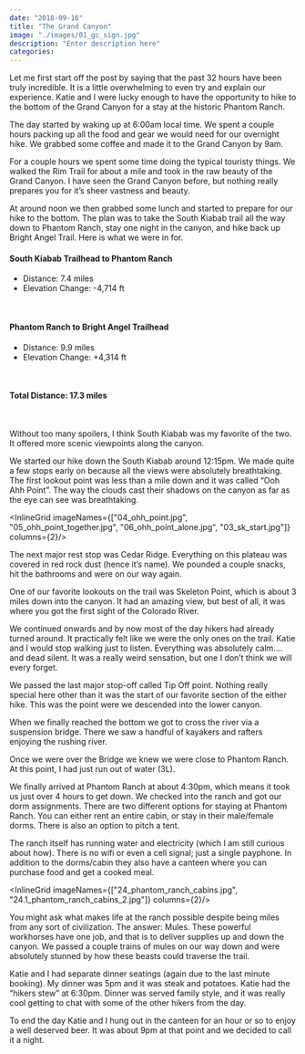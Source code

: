 ```yaml
---
date: "2018-09-16"
title: "The Grand Canyon"
image: "./images/01_gc_sign.jpg"
description: "Enter description here"
categories:
---
```



Let me first start off the post by saying that the past 32 hours have been truly incredible. It is a little overwhelming to even try and explain our experience. Katie and I were lucky enough to have the opportunity to hike to the bottom of the Grand Canyon for a stay at the historic Phantom Ranch.

The day started by waking up at 6:00am local time. We spent a couple hours packing up all the food and gear we would need for our overnight hike. We grabbed some coffee and made it to the Grand Canyon by 9am.

<InlineImage imageName="02_gc_pic.jpg"/>

For a couple hours we spent some time doing the typical touristy things. We walked the Rim Trail for about a mile and took in the raw beauty of the Grand Canyon. I have seen the Grand Canyon before, but nothing really prepares you for it’s sheer vastness and beauty.

<InlineImage imageName="03.1_sk_pano.jpg"/>

At around noon we then grabbed some lunch and started to prepare for our hike to the bottom. The plan was to take the South Kiabab trail all the way down to Phantom Ranch, stay one night in the canyon, and hike back up Bright Angel Trail. Here is what we were in for.

#### South Kiabab Trailhead to Phantom Ranch
* Distance: 7.4 miles
* Elevation Change: -4,714 ft

<br/>

#### Phantom Ranch to Bright Angel Trailhead
* Distance: 9.9 miles
* Elevation Change: +4,314 ft

<br/>

#### Total Distance: 17.3 miles
<br/>


Without too many spoilers, I think South Kiabab was my favorite of the two. It offered more scenic viewpoints along the canyon.

We started our hike down the South Kiabab around 12:15pm.
We made quite a few stops early on because all the views were absolutely breathtaking.
 The first lookout point was less than a mile down and it was called “Ooh Ahh Point”.
   The way the clouds cast their shadows on the canyon as far as the eye can see was breathtaking.

<InlineGrid imageNames={["04_ohh_point.jpg", "05_ohh_point_together.jpg", "06_ohh_point_alone.jpg", "03_sk_start.jpg"]} columns={2}/>

The next major rest stop was Cedar Ridge. Everything on this plateau was covered in red rock dust (hence it’s name). We pounded a couple snacks, hit the bathrooms and were on our way again.

One of our favorite lookouts on the trail was Skeleton Point, which is about 3 miles down into the canyon. It had an amazing view, but best of all, it was where you got the first sight of the Colorado River.

<InlineImage imageName="10_skeleton_point_outlook.jpg"/>

We continued onwards and by now most of the day hikers had already turned around. It practically felt like we were the only ones on the trail. Katie and I would stop walking just to listen. Everything was absolutely calm…. and dead silent. It was a really weird sensation, but one I don’t think we will every forget.

We passed the last major stop-off called Tip Off point. Nothing really special here other than it was the start of our favorite section of the either hike. This was the point were we descended into the lower canyon.

<ImageTrifecta topImageName="17_bridge.jpg" bottomImageName="13.2_inner_canyon_2.jpg" portraitImageName="13.1_inner_canyon_1.jpg"/>

When we finally reached the bottom we got to cross the river via a suspension bridge. There we saw a handful of kayakers and rafters enjoying the rushing river.

Once we were over the Bridge we knew we were close to Phantom Ranch. At this point, I had just run out of water (3L).

We finally arrived at Phantom Ranch at about 4:30pm, which means it took us just over 4 hours to get down. We checked into the ranch and got our dorm assignments. There are two different options for staying at Phantom Ranch. You can either rent an entire cabin, or stay in their male/female dorms. There is also an option to pitch a tent.

<InlineImage imageName="23_phantom_ranch.jpg"/>

The ranch itself has running water and electricity (which I am still curious about how). There is no wifi or even a cell signal; just a single payphone. In addition to the dorms/cabin they also have a canteen where you can purchase food and get a cooked meal.

<InlineGrid imageNames={["24_phantom_ranch_cabins.jpg", "24.1_phantom_ranch_cabins_2.jpg"]} columns={2}/>

You might ask what makes life at the ranch possible despite being miles from any sort of civilization. The answer: Mules. These powerful workhorses have one job, and that is to deliver supplies up and down the canyon. We passed a couple trains of mules on our way down and were absolutely stunned by how these beasts could traverse the trail.

Katie and I had separate dinner seatings (again due to the last minute booking). My dinner was 5pm and it was steak and potatoes. Katie had the “hikers stew” at 6:30pm. Dinner was served family style, and it was really cool getting to chat with some of the other hikers from the day.

To end the day Katie and I hung out in the canteen for an hour or so to enjoy a well deserved beer. It was about 9pm at that point and we decided to call it a night.

<InlineImage imageName="25_phantom_ranch_beer.jpg"/>
